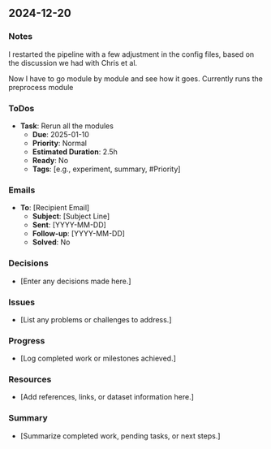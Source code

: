 ## 2024-12-20

### Notes
I restarted the pipeline with a few adjustment in the config files, based on the discussion we had with Chris et al.

Now I have to go module by module and see how it goes. Currently runs the preprocess module

### ToDos
- **Task**: Rerun all the modules
  - **Due**: 2025-01-10
  - **Priority**: Normal
  - **Estimated Duration**: 2.5h
  - **Ready**: No
  - **Tags**: [e.g., experiment, summary, #Priority]

### Emails
- **To**: [Recipient Email]
  - **Subject**: [Subject Line]
  - **Sent**: [YYYY-MM-DD]
  - **Follow-up**: [YYYY-MM-DD]
  - **Solved**: No

### Decisions
- [Enter any decisions made here.]

### Issues
- [List any problems or challenges to address.]

### Progress
- [Log completed work or milestones achieved.]

### Resources
- [Add references, links, or dataset information here.]

### Summary
- [Summarize completed work, pending tasks, or next steps.]

